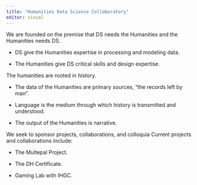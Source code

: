 ```yaml
---
title: "Humanities Data Science Collaboratory"
editor: visual
---
```


We are founded on the premise that DS needs the Humanities and the Humanities needs DS.

-   DS give the Humanities expertise in processing and modeling data.

-   The Humanities give DS critical skills and design expertise.

The humanities are rooted in history.

-   The data of the Humanities are primary sources, "the records left by man".

-   Language is the medium through which history is transmitted and understood.

-   The output of the Humanities is narrative.

We seek to sponsor projects, collaborations, and colloquia Current projects and collaborations include:

-   The Multepal Project.

-   The DH Certificate.

-   Gaming Lab with IHGC.

# 
